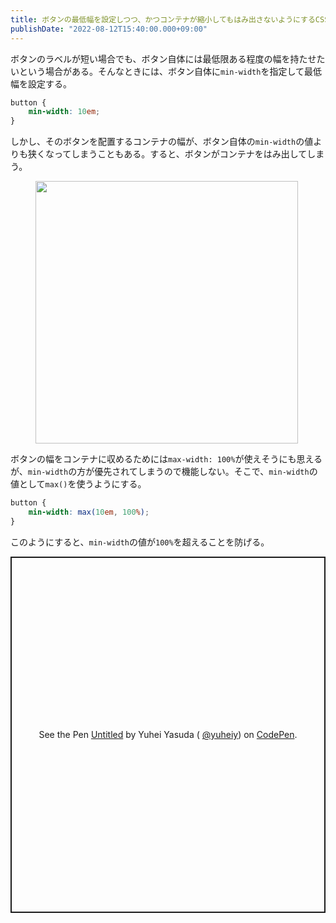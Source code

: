```yaml
---
title: ボタンの最低幅を設定しつつ、かつコンテナが縮小してもはみ出さないようにするCSS
publishDate: "2022-08-12T15:40:00.000+09:00"
---
```



ボタンのラベルが短い場合でも、ボタン自体には最低限ある程度の幅を持たせたいという場合がある。そんなときには、ボタン自体に`min-width`を指定して最低幅を設定する。

```css
button {
	min-width: 10em;
}
```

しかし、そのボタンを配置するコンテナの幅が、ボタン自体の`min-width`の値よりも狭くなってしまうこともある。すると、ボタンがコンテナをはみ出してしまう。


<figure>
	<Image src={_1Image} alt="" style="width: calc(840/2/16*1rem);" />
</figure>

ボタンの幅をコンテナに収めるためには`max-width: 100%`が使えそうにも思えるが、`min-width`の方が優先されてしまうので機能しない。そこで、`min-width`の値として`max()`を使うようにする。

```css
button {
	min-width: max(10em, 100%);
}
```

このようにすると、`min-width`の値が`100%`を超えることを防げる。

<p
	class="codepen"
	data-height="570"
	data-slug-hash="PoRdReV"
	data-user="yuheiy"
	style="height: 570px; box-sizing: border-box; display: flex; align-items: center; justify-content: center; border: 2px solid; margin: 1em 0; padding: 1em;"
>
	<span>
		See the Pen <a href="https://codepen.io/yuheiy/pen/PoRdReV">Untitled</a> by Yuhei Yasuda (
		<a href="https://codepen.io/yuheiy">@yuheiy</a>) on <a href="https://codepen.io">CodePen</a>.
	</span>
</p>
<script async src="https://cpwebassets.codepen.io/assets/embed/ei.js"></script>

